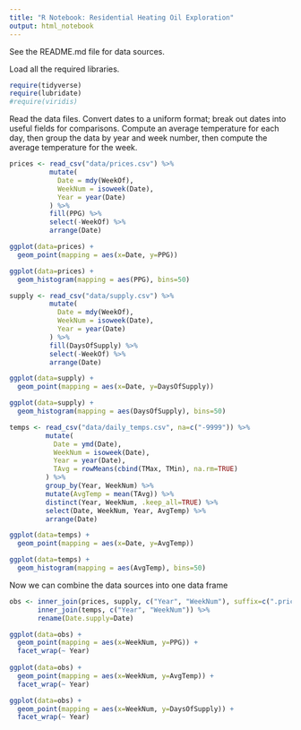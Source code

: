 ```yaml
---
title: "R Notebook: Residential Heating Oil Exploration"
output: html_notebook
---
```


See the README.md file for data sources.

Load all the required libraries.
```r

require(tidyverse)
require(lubridate)
#require(viridis)

```

Read the data files. Convert dates to a uniform format; break out dates into useful fields for comparisons. Compute an average temperature for each day, then group the data by year and week number, then compute the average temperature for the week.
```r

prices <- read_csv("data/prices.csv") %>%
          mutate(
            Date = mdy(WeekOf),
            WeekNum = isoweek(Date),
            Year = year(Date)
          ) %>%
          fill(PPG) %>%
          select(-WeekOf) %>%
          arrange(Date)

ggplot(data=prices) +
  geom_point(mapping = aes(x=Date, y=PPG))

ggplot(data=prices) +
  geom_histogram(mapping = aes(PPG), bins=50)

```

```r

supply <- read_csv("data/supply.csv") %>%
          mutate(
            Date = mdy(WeekOf),
            WeekNum = isoweek(Date),
            Year = year(Date)
          ) %>%
          fill(DaysOfSupply) %>%
          select(-WeekOf) %>%
          arrange(Date)

ggplot(data=supply) +
  geom_point(mapping = aes(x=Date, y=DaysOfSupply))

ggplot(data=supply) +
  geom_histogram(mapping = aes(DaysOfSupply), bins=50)

```

```r

temps <- read_csv("data/daily_temps.csv", na=c("-9999")) %>%
         mutate(
           Date = ymd(Date),
           WeekNum = isoweek(Date),
           Year = year(Date),
           TAvg = rowMeans(cbind(TMax, TMin), na.rm=TRUE)
         ) %>%
         group_by(Year, WeekNum) %>% 
         mutate(AvgTemp = mean(TAvg)) %>% 
         distinct(Year, WeekNum, .keep_all=TRUE) %>% 
         select(Date, WeekNum, Year, AvgTemp) %>%
         arrange(Date)

ggplot(data=temps) +
  geom_point(mapping = aes(x=Date, y=AvgTemp))

ggplot(data=temps) +
  geom_histogram(mapping = aes(AvgTemp), bins=50)

```


Now we can combine the data sources into one data frame

```r

obs <- inner_join(prices, supply, c("Year", "WeekNum"), suffix=c(".prices", ".temps")) %>%
       inner_join(temps, c("Year", "WeekNum")) %>% 
       rename(Date.supply=Date)

ggplot(data=obs) +
  geom_point(mapping = aes(x=WeekNum, y=PPG)) +
  facet_wrap(~ Year)
  
ggplot(data=obs) +
  geom_point(mapping = aes(x=WeekNum, y=AvgTemp)) +
  facet_wrap(~ Year)

ggplot(data=obs) +
  geom_point(mapping = aes(x=WeekNum, y=DaysOfSupply)) +
  facet_wrap(~ Year)

```


